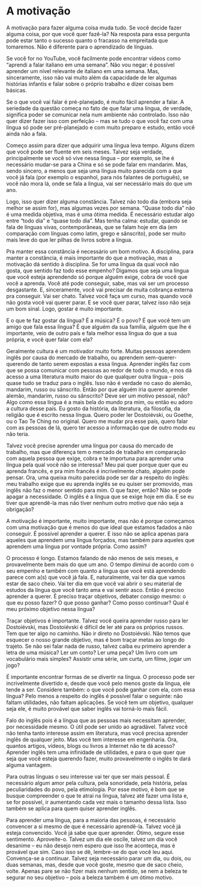 # A motivação {-}

A motivação para fazer alguma coisa muda tudo. Se você decide fazer alguma coisa, por que você quer fazê-la? Na resposta para essa pergunta pode estar tanto o sucesso quanto o fracasso na empreitada que tomaremos. Não é diferente para o aprendizado de línguas.

Se você for no YouTube, você facilmente pode encontrar vídeos como "aprendi a falar italiano em uma semana". Não vou negar: é possível aprender um nível relevante de italiano em uma semana. Mas, sinceramente, isso não vai muito além da capacidade de ler algumas histórias infantis e falar sobre o próprio trabalho e dizer coisas bem básicas.

Se o que você vai falar é pré-planejado, é muito fácil aprender a falar. A seriedade da questão começa no fato de que falar uma língua, de verdade, significa poder se comunicar nela num ambiente não controlado. Isso não quer dizer fazer isso com perfeição -- mas se tudo o que você faz com uma língua só pode ser pré-planejado e com muito preparo e estudo, então você ainda não a fala.

Começo assim para dizer que adquirir uma língua leva tempo. Alguns dizem que você pode ser fluente em seis meses. Talvez seja verdade, principalmente se você só vive nessa língua -- por exemplo, se lhe é necessário mudar-se para a China e só se pode falar em mandarim. Mas, sendo sincero, a menos que seja uma língua muito parecida com a que você já fala (por exemplo o espanhol, para nós falantes de português), se você não mora lá, onde se fala a língua, vai ser necessário mais do que um ano.

Logo, isso quer dizer alguma constância. Talvez não todo dia (embora seja melhor se assim for), mas algumas vezes por semana. "Quase todo dia" não é uma medida objetiva, mas é uma ótima medida. É necessário estudar algo entre "todo dia" e "quase todo dia". Mas tenha calma: estudar, quando se fala de línguas vivas, contemporâneas, que se falam hoje em dia (em comparação com línguas como latim, grego e sânscrito), pode ser muito mais leve do que ler pilhas de livros sobre a língua.

Pra manter essa constância é necessário um bom motivo. A disciplina, para manter a constância, é mais importante do que a motivação, mas a motivação dá sentido à disciplina. Se for uma língua da qual você não gosta, que sentido faz todo esse empenho? Digamos que seja uma língua que você esteja aprendendo só porque alguém exige, cobra de você que você a aprenda. Você até pode conseguir, sabe, mas vai ser um processo desgastante. E, sinceramente, você vai precisar de muita cobrança externa pra conseguir. Vai ser chato. Talvez você faça um curso, mas quando você não gosta você vai querer parar. E se você quer parar, talvez isso não seja um bom sinal. Logo, gostar é muito importante.

E o que te faz gostar da língua? É a música? É o povo? É que você tem um amigo que fala essa língua? É que alguém da sua família, alguém que lhe é importante, veio de outro país e fala melhor essa língua do que a sua própria, e você quer falar com ela?

Geralmente cultura é um motivador muito forte. Muitas pessoas aprendem inglês por causa do mercado de trabalho, ou aprendem sem-querer-querendo de tanto serem expostas a essa língua. Aprender inglês faz com que se possa comunicar com pessoas ao redor de todo o mundo, e nos dá acesso a uma literatura muito maior do que qualquer outra língua -- pois quase tudo se traduz para o inglês. Isso não é verdade no caso do alemão, mandarim, russo ou sânscrito. Então por que alguém iria querer aprender alemão, mandarim, russo ou sânscrito? Deve ser um motivo pessoal, não? Algo como essa língua é a mais bela do mundo pra mim, ou então eu adoro a cultura desse país. Eu gosto da história, da literatura, da filosofia, da religião que é escrito nessa língua. Quero poder ler Dostoiévski, ou Goethe, ou o Tao Te Ching no original. Quero me mudar pra esse país, quero falar com as pessoas de lá, quero ter acesso a informação que de outro modo eu não teria.

Talvez você precise aprender uma língua por causa do mercado de trabalho, mas que diferença tem o mercado de trabalho em comparação com aquela pessoa que exige, cobra e te importuna para aprender uma língua pela qual você não se interessa? Meu pai quer porque quer que eu aprenda francês, e pra mim francês é incrivelmente chato, alguém pode pensar. Ora, uma queixa muito parecida pode ser dar a respeito do inglês: meu trabalho exige que eu aprenda inglês se eu quiser ser promovido, mas inglês não faz o menor sentido para mim. O que fazer, então? Não se pode apagar a necessidade. O inglês é a língua que se exige hoje em dia. E se eu tiver que aprendê-la mas não tiver nenhum outro motivo que não seja a obrigação?

A motivação é importante, muito importante, mas não é porque começamos com uma motivação que é menos do que ideal que estamos fadados a não conseguir. É possível aprender a querer. E isso não se aplica apenas para aqueles que aprendem uma língua forçados, mas também para aqueles que aprendem uma língua por vontade própria. Como assim?

O processo é longo. Estamos falando de não menos de seis meses, e provavelmente bem mais do que um ano. O tempo diminui de acordo com o seu empenho e também com quanto a língua que você está aprendendo parece com a(s) que você já fala. E, naturalmente, vai ter dia que vamos estar de saco cheio. Vai ter dia em que você vai abrir o seu material de estudos da língua que você tanto ama e vai sentir asco. Então é preciso aprender a querer. É preciso traçar objetivos, debater consigo mesmo: o que eu posso fazer? O que posso ganhar? Como posso continuar? Qual é meu próximo objetivo nessa língua?

Traçar objetivos é importante. Talvez você queira aprender russo para ler Dostoiévski, mas Dostoiévski é difícil de ler até para os próprios russos. Tem que ter algo no caminho. Não ir direto no Dostoiévski. Não temos que esquecer o nosso grande objetivo, mas é bom traçar metas ao longo do trajeto. Se não sei falar nada de russo, talvez caiba eu primeiro aprender a letra de uma música? Ler um conto? Ler uma peça? Um livro com um vocabulário mais simples? Assistir uma série, um curta, um filme, jogar um jogo?

É importante encontrar formas de se divertir na língua. O processo pode ser incrivelmente divertido e, desde que você pelo menos goste da língua, ele tende a ser. Considere também: o que você pode ganhar com ela, com essa língua? Pelo menos a respeito do inglês é possível falar o seguinte: não faltam utilidades, não faltam aplicações. Se você tem um objetivo, qualquer seja ele, é muito provável que saber inglês vai torná-lo mais fácil.

Falo do inglês pois é a língua que as pessoas mais necessitam aprender, por necessidade mesmo. O útil pode ser unido ao agradável. Talvez você não tenha tanto interesse assim em literatura, mas você precisa aprender inglês de qualquer jeito. Mas você tem interesse em engenharia. Ora, quantos artigos, vídeos, blogs ou livros a Internet não te dá acesso? Aprender inglês tem uma infinidade de utilidades, e para o que quer que seja que você esteja querendo fazer, muito provavelmente o inglês te dará alguma vantagem.

Para outras línguas o seu interesse vai ter que ser mais pessoal. É necessário algum amor pela cultura, pela sonoridade, pela história, pelas peculiaridades do povo, pela etimologia. Por esse motivo, é bom que se busque compreender o que te atrai na língua, talvez até fazer uma lista e, se for possível, ir aumentando cada vez mais o tamanho dessa lista. Isso também se aplica para quem quiser aprender inglês.

Para aprender uma língua, para a maioria das pessoas, é necessário convencer a si mesmo de que é necessário aprendê-la. Talvez você já esteja convencido. Você já sabe que quer aprender. Ótimo, segure esse sentimento. Aproveite-o. Talvez um dia ele oscile, talvez um dia você desanime -- eu não desejo nem espero que isso lhe aconteça, mas é provável que sim. Caso isso se dê, lembre-se do que você leu aqui. Convença-se a continuar. Talvez seja necessário parar um dia, ou dois, ou duas semanas, mas, desde que você goste, mesmo que de saco cheio, volte. Apenas pare se não fizer mais nenhum sentido, se nem a beleza te segurar no seu objetivo -- pois a beleza também é um ótimo motivo.
